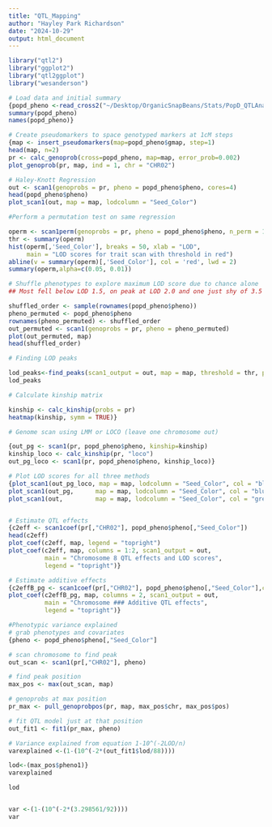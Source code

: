 ```yaml
---
title: "QTL_Mapping"
author: "Hayley Park Richardson"
date: "2024-10-29"
output: html_document
---
```

```r
library("qtl2")
library("ggplot2")
library("qtl2ggplot")
library("wesanderson")

# Load data and initial summary
{popd_pheno <-read_cross2("~/Desktop/OrganicSnapBeans/Stats/PopD_QTLAnalysis/PopD_control.yaml")
summary(popd_pheno)
names(popd_pheno)}
```

``` r
# Create pseudomarkers to space genotyped markers at 1cM steps
{map <- insert_pseudomarkers(map=popd_pheno$gmap, step=1)
head(map, n=2)
pr <- calc_genoprob(cross=popd_pheno, map=map, error_prob=0.002)
plot_genoprob(pr, map, ind = 1, chr = "CHR02")

# Haley-Knott Regression
out <- scan1(genoprobs = pr, pheno = popd_pheno$pheno, cores=4)
head(popd_pheno$pheno)
plot_scan1(out, map = map, lodcolumn = "Seed_Color")

#Perform a permutation test on same regression

operm <- scan1perm(genoprobs = pr, pheno = popd_pheno$pheno, n_perm = 10000)
thr <- summary(operm)
hist(operm[,'Seed_Color'], breaks = 50, xlab = "LOD", 
     main = "LOD scores for trait scan with threshold in red")
abline(v = summary(operm)[,'Seed_Color'], col = 'red', lwd = 2)
summary(operm,alpha=c(0.05, 0.01))

# Shuffle phenotypes to explore maximum LOD score due to chance alone 
## Most fell below LOD 1.5, on peak at LOD 2.0 and one just shy of 3.5 for Population C - germination data

shuffled_order <- sample(rownames(popd_pheno$pheno))
pheno_permuted <- popd_pheno$pheno
rownames(pheno_permuted) <- shuffled_order
out_permuted <- scan1(genoprobs = pr, pheno = pheno_permuted)
plot(out_permuted, map)
head(shuffled_order)

# Finding LOD peaks

lod_peaks<-find_peaks(scan1_output = out, map = map, threshold = thr, prob = 0.95, expand2markers = FALSE)
lod_peaks

# Calculate kinship matrix

kinship <- calc_kinship(probs = pr)
heatmap(kinship, symm = TRUE)}

# Genome scan using LMM or LOCO (leave one chromosome out)

{out_pg <- scan1(pr, popd_pheno$pheno, kinship=kinship)
kinship_loco <- calc_kinship(pr, "loco")
out_pg_loco <- scan1(pr, popd_pheno$pheno, kinship_loco)}

# Plot LOD scores for all three methods
{plot_scan1(out_pg_loco, map = map, lodcolumn = "Seed_Color", col = "black")
plot_scan1(out_pg,      map = map, lodcolumn = "Seed_Color", col = "blue",  add = TRUE)
plot_scan1(out,         map = map, lodcolumn = "Seed_Color", col = "green", add = TRUE)}


# Estimate QTL effects
{c2eff <- scan1coef(pr[,"CHR02"], popd_pheno$pheno[,"Seed_Color"])
head(c2eff)
plot_coef(c2eff, map, legend = "topright")
plot_coef(c2eff, map, columns = 1:2, scan1_output = out, 
          main = "Chromosome 8 QTL effects and LOD scores",
          legend = "topright")}

# Estimate additive effects
{c2effB_pg <- scan1coef(pr[,"CHR02"], popd_pheno$pheno[,"Seed_Color"],contrasts=cbind(mu=c(1,1), a=c(-0.5,0.5)))
plot_coef(c2effB_pg, map, columns = 2, scan1_output = out, 
          main = "Chromosome ### Additive QTL effects",
          legend = "topright")}

#Phenotypic variance explained
# grab phenotypes and covariates
{pheno <- popd_pheno$pheno[,"Seed_Color"]

# scan chromosome to find peak
out_scan <- scan1(pr[,"CHR02"], pheno)

# find peak position
max_pos <- max(out_scan, map)

# genoprobs at max position
pr_max <- pull_genoprobpos(pr, map, max_pos$chr, max_pos$pos)

# fit QTL model just at that position
out_fit1 <- fit1(pr_max, pheno)

# Variance explained from equation 1-10^(-2LOD/n)
varexplained <-(1-(10^(-2*(out_fit1$lod/88))))

lod<-(max_pos$pheno1)}
varexplained

lod


var <-(1-(10^(-2*(3.298561/92))))
var
```
